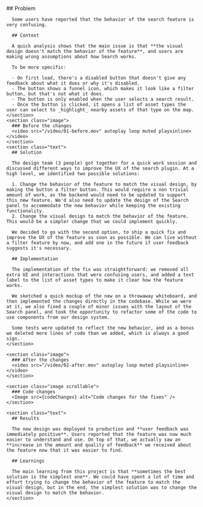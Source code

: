 
<Case title="Improvements to Search feature">
    <CaseSummary
      title="Improvements to Search feature"
      client="Qatium, 2025"
      tools="Ideation, sketching, coding (TypeScript, CSS), testing (Jest)"
      tldr="I improved the UX for a feature using as little time as possible, going straight to code once a design decision was made."
    />
    <section class="text">
      ## Problem

      Some users have reported that the behavior of the search feature is very confusing.

      ## Context

      A quick analysis shows that the main issue is that **the visual design doesn't match the behavior of the feature**, and users are making wrong assumptions about how Search works.

      To be more specific:

      - On first load, there's a disabled button that doesn't give any feedback about what it does or why it's disabled.
      - The button shows a funnel icon, which makes it look like a filter button, but that's not what it does.
      - The button is only enabled when the user selects a search result.
      - Once the button is clicked, it opens a list of asset types the user can select to _highlight_ nearby assets of that type on the map.
    </section>
    <section class="image">
      ### Before the changes
      <video src="/video/01-before.mov" autoplay loop muted playsinline></video>
    </section>
    <section class="text">
      ## Solution

      The design team (3 people) got together for a quick work session and discussed different ways to improve the UX of the search plugin. At a high level, we identified two possible solutions:

      1. Change the behavior of the feature to match the visual design, by making the button a filter button. This would require a non trivial amount of work, as the backend would need to be updated to support this new feature. We'd also need to update the design of the Search panel to accommodate the new behavior while keeping the existing functionality.
      2. Change the visual design to match the behavior of the feature. This would be a simpler change that we could implement quickly.

      We decided to go with the second option, to ship a quick fix and improve the UX of the feature as soon as possible. We can live without a filter feature by now, and add one in the future if user feedback suggests it's necessary.

      ## Implementation

      The implementation of the fix was straightforward: we removed all extra UI and interactions that were confusing users, and added a text label to the list of asset types to make it clear how the feature works.

      We sketched a quick mockup of the new on a throwaway whiteboard, and then implemented the changes directly in the codebase. While we were at it, we also fixed a couple of minor issues with the layout of the Search panel, and took the opportunity to refactor some of the code to use components from our design system.

      Some tests were updated to reflect the new behavior, and as a bonus we deleted more lines of code than we added, which is always a good sign.
    </section>

    <section class="image">
      ### After the changes
      <video src="/video/02-after.mov" autoplay loop muted playsinline></video>
    </section>

    <section class="image scrollable">
      ### Code changes
      <Image src={codeChanges} alt="Code changes for the fixes" />
    </section>

    <section class="text">
      ## Results

      The new design was deployed to production and **user feedback was immediately positive**. Users reported that the feature was now much easier to understand and use. On top of that, we actually saw an **increase in the amount and quality of feedback** we received about the feature now that it was easier to find.

      ## Learnings

      The main learning from this project is that **sometimes the best solution is the simplest one**. We could have spent a lot of time and effort trying to change the behavior of the feature to match the visual design, but in the end, the simplest solution was to change the visual design to match the behavior.
    </section>
</Case>
